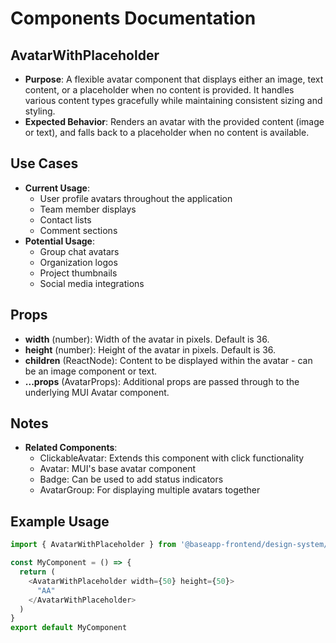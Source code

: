
<Meta title="@baseapp-frontend | designSystem/Avatars/AvatarWithPlaceholder" />

# Components Documentation

## AvatarWithPlaceholder

- **Purpose**: A flexible avatar component that displays either an image, text content, or a placeholder when no content is provided. It handles various content types gracefully while maintaining consistent sizing and styling.
- **Expected Behavior**: Renders an avatar with the provided content (image or text), and falls back to a placeholder when no content is available.

## Use Cases

- **Current Usage**:
  - User profile avatars throughout the application
  - Team member displays
  - Contact lists
  - Comment sections
- **Potential Usage**:
  - Group chat avatars
  - Organization logos
  - Project thumbnails
  - Social media integrations

## Props

- **width** (number): Width of the avatar in pixels. Default is 36.
- **height** (number): Height of the avatar in pixels. Default is 36.
- **children** (ReactNode): Content to be displayed within the avatar - can be an image component or text.
- **...props** (AvatarProps): Additional props are passed through to the underlying MUI Avatar component.

## Notes

- **Related Components**:
  - ClickableAvatar: Extends this component with click functionality
  - Avatar: MUI's base avatar component
  - Badge: Can be used to add status indicators
  - AvatarGroup: For displaying multiple avatars together

## Example Usage

```javascript
import { AvatarWithPlaceholder } from '@baseapp-frontend/design-system/web'

const MyComponent = () => {
  return (
    <AvatarWithPlaceholder width={50} height={50}>
      "AA"
    </AvatarWithPlaceholder>
  )
}
export default MyComponent
```